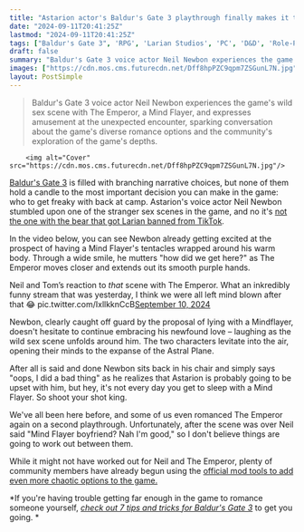 ```yaml
---
title: "Astarion actor's Baldur's Gate 3 playthrough finally makes it to the RPG's wildest sex scene: 'Oops I did a bad thing'"
date: "2024-09-11T20:41:25Z"
lastmod: "2024-09-11T20:41:25Z"
tags: ["Baldur's Gate 3", 'RPG', 'Larian Studios', 'PC', 'D&D', 'Role-Playing', 'Fantasy', 'Modding', 'Video Games', 'Multiplayer']
draft: false
summary: "Baldur's Gate 3 voice actor Neil Newbon experiences the game's wild sex scene with The Emperor, a Mind Flayer, and expresses amusement at the unexpected encounter, sparking conversation about the game's diverse romance options and the community's exploration of the game's depths."
images: ["https://cdn.mos.cms.futurecdn.net/Dff8hpPZC9qpm7ZSGunL7N.jpg"]
layout: PostSimple
---
```

> Baldur's Gate 3 voice actor Neil Newbon experiences the game's wild sex scene with The Emperor, a Mind Flayer, and expresses amusement at the unexpected encounter, sparking conversation about the game's diverse romance options and the community's exploration of the game's depths.


        <img alt="Cover" src="https://cdn.mos.cms.futurecdn.net/Dff8hpPZC9qpm7ZSGunL7N.jpg"/>
        
[Baldur's Gate 3](https://www.gamesradar.com/baldur-s-gate-3/) is filled with branching narrative choices, but none of them hold a candle to the most important decision you can make in the game: who to get freaky with back at camp. Astarion's voice actor Neil Newbon stumbled upon one of the stranger sex scenes in the game, and no it's [not the one with the bear that got Larian banned from TikTok](https://www.gamesradar.com/games/baldur-s-gate/larian-studios-explains-how-the-infamous-bear-scene-changed-perceptions-toward-baldurs-gate-3-we-got-banned-on-tiktok/).

In the video below, you can see Newbon already getting excited at the prospect of having a Mind Flayer's tentacles wrapped around his warm body. Through a wide smile, he mutters "how did we get here?" as The Emperor moves closer and extends out its smooth purple hands. 

Neil and Tom’s reaction to *that* scene with The Emperor. What an inkredibly funny stream that was yesterday, I think we were all left mind blown after that 😂 pic.twitter.com/IxllkknCcB[September 10, 2024](https://twitter.com/teamneilnewbon/status/1833559778779373664)

Newbon, clearly caught off guard by the proposal of lying with a Mindflayer, doesn't hesitate to continue embracing his newfound love – laughing as the wild sex scene unfolds around him. The two characters levitate into the air, opening their minds to the expanse of the Astral Plane. 

After all is said and done Newbon sits back in his chair and simply says "oops, I did a bad thing" as he realizes that Astarion is probably going to be upset with him, but hey, it's not every day you get to sleep with a Mind Flayer. So shoot your shot king. 

We've all been here before, and some of us even romanced The Emperor again on a second playthrough. Unfortunately, after the scene was over Neil said "Mind Flayer boyfriend? Nah I'm good," so I don't believe things are going to work out between them. 

While it might not have worked out for Neil and The Emperor, plenty of community members have already begun using the [official mod tools to add even more chaotic options to the game.](https://www.gamesradar.com/games/baldur-s-gate/the-baldurs-gate-3-mod-that-lets-you-add-every-companion-to-your-party-is-about-to-get-even-more-chaotic/) 

*If you're having trouble getting far enough in the game to romance someone yourself, *[<em>check out 7 tips and tricks for Baldur's Gate 3</em>](https://www.gamesradar.com/baldurs-gate-3-tips-and-tricks/)* to get you going. *
        